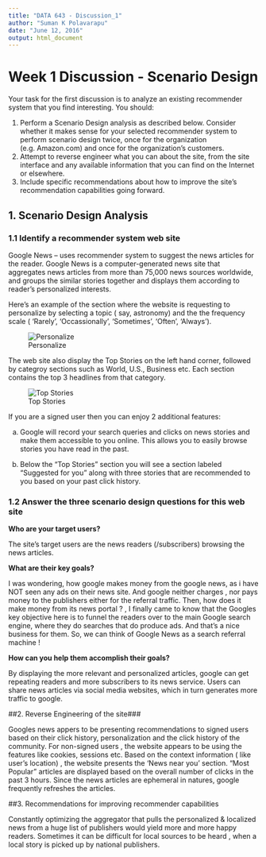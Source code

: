 ```yaml
---
title: "DATA 643 - Discussion_1"
author: "Suman K Polavarapu"
date: "June 12, 2016"
output: html_document
---
```


# Week 1 Discussion - Scenario Design

Your task for the first discussion is to analyze an existing recommender system that you find interesting.  You should:

1. Perform a Scenario Design analysis as described below.  Consider whether it makes sense for your selected recommender system to perform scenario design twice, once for the organization (e.g. Amazon.com) and once for the organization's customers.
2. Attempt to reverse engineer what you can about the site, from the site interface and any available information that you can find on the Internet or elsewhere.
3. Include specific recommendations about how to improve the site's recommendation capabilities going forward.


## 1. Scenario Design Analysis

### 1.1 Identify a recommender system web site

Google News -- uses recommender system to suggest the news articles for the reader. Google News is a computer-generated news site that aggregates news articles from more than 75,000 news sources worldwide, and groups the similar stories together and displays them according to reader's personalized interests.

Here's an example of the section where the website is requesting to personalize by selecting a topic ( say, astronomy) and the the frequency scale ( 'Rarely', 'Occassionally', 'Sometimes', 'Often', 'Always'). 

![Personalize](personalize.png)

The web site also display the Top Stories on the left hand corner, followed by categroy sections such as World, U.S., Business etc. Each section contains the top 3 headlines from that category. 

![Top Stories](TopStories.png)


If you are a signed user then you can enjoy 2 additional features:

(a) Google will record your search queries and clicks on news stories and make them accessible to you online. This allows
you to easily browse stories you have read in the past.

(b) Below the "Top Stories" section you will see a section labeled "Suggested for you" along with three stories that are recommended to you based on your past click history.


### 1.2 Answer the three scenario design questions for this web site


__Who are your target users?__

The site's target users are the news readers (/subscribers) browsing the news articles. 


__What are their key goals?__

I was wondering, how google makes money from the google news, as i have NOT seen any ads on their news site. And google neither charges , nor pays money to the publishers either for the referral traffic. Then, how does it make money from its news portal ? , I finally came to know that the Googles key objective here is to funnel the readers over to the main Google search engine, where they do searches that do produce ads. And that's a nice business for them. So, we can think of Google News as a search referral machine !


__How can you help them accomplish their goals?__

By displaying the more relevant and personalized articles, google can get repeating readers and more subscribers to its news service. Users can share news articles via social media websites, which in turn generates more traffic to google.

##2. Reverse Engineering of the site###

Googles news appers to be presenting recommendations to signed users based on their click history, personalization and the click history of the community. For non-signed users , the website appears to be using the features like cookies, sessions etc. Based on the context information ( like user's location) , the website presents the 'News near you' section. "Most Popular" articles are displayed based on the overall number of clicks in the past 3 hours. Since the news articles are ephemeral in natures, google frequently refreshes the articles.



##3. Recommendations for improving recommender capabilities

Constantly optimizing the aggregator that pulls the personalized & localized news from a huge list of publishers would yield more and more happy readers. Sometimes it can be difficult for local sources to be heard , when a local story is picked up by national publishers.